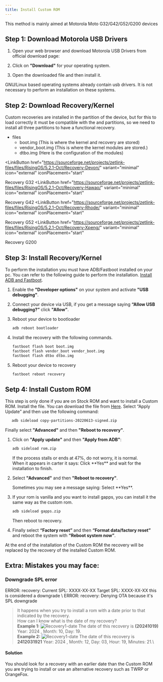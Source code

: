 ```yaml
---
title: Install Custom ROM
---
```


This method is mainly aimed at Motorola Moto G32/G42/G52/G200 devices

## Step 1: Download Motorola USB Drivers

<Steps>

1. Open your web browser and download Motorola USB Drivers from official download page:

   <LinkCard title="Motorola USB Drivers" href="https://en-us.support.motorola.com/app/usb-drivers" />

2. Click on **"Download"** for your operating system.

3. Open the downloaded file and then install it.

</Steps>

<Aside>GNU/Linux based operating systems already contain usb drivers. It is not necessary to perform an installation on these systems.</Aside>

## Step 2: Download Recovery/Kernel

Custom recoveries are installed in the <Badge text="boot.img" variant="note" /> partition of the device, 
but for this to load correctly it must be compatible with the <Badge text="vendor_boot.img" variant="note" /> and <Badge text="dtbo.img" variant="note" /> partitions, 
so we need to install all three partitions to have a functional recovery.

<FileTree>

- files
  - boot.img (This is where the kernel and recovery are stored)
  - vendor_boot.img (This is where the kernel modules are stored.)
  - dtbo.img (Here is the configuration of the modules)

</FileTree>

<LinkButton
  href="https://sourceforge.net/projects/zetlink-files/files/RisingOS/5.2.1-Oct/Recovery-Devon/"
  variant="minimal"
  icon="external"
  iconPlacement="start"
>
  Recovery G32
</LinkButton>
<LinkButton
  href="https://sourceforge.net/projects/zetlink-files/files/RisingOS/5.2.1-Oct/Recovery-Hawao/"
  variant="minimal"
  icon="external"
  iconPlacement="start"
>
  Recovery G42
</LinkButton>
<LinkButton
  href="https://sourceforge.net/projects/zetlink-files/files/RisingOS/5.2.1-Oct/Recovery-Rhode/"
  variant="minimal"
  icon="external"
  iconPlacement="start"
>
  Recovery G52
</LinkButton>
<LinkButton
  href="https://sourceforge.net/projects/zetlink-files/files/RisingOS/5.2.1-Oct/Recovery-Xpeng/"
  variant="minimal"
  icon="external"
  iconPlacement="start"
>
  Recovery G200
</LinkButton>

## Step 3: Install Recovery/Kernel

To perform the installation you must have ADB/Fastboot installed on your pc. You can refer to the following guide to perform the installation. [Install ADB and Fastboot](/extra/install-adb/).

<Steps>

1. Enable the **"Developer options"** on your system and activate **"USB debugging"**.

2. Connect your device via USB, if you get a message saying **“Allow USB debugging?”** click **"Allow"**.

3. Reboot your device to bootloader

   ```sh
   adb reboot bootloader
   ```
4. Install the recovery with the following commands.

   ```sh
   fastboot flash boot boot.img
   fastboot flash vendor_boot vendor_boot.img
   fastboot flash dtbo dtbo.img
   ```
5. Reboot your device to recovery

   ```sh
   fastboot reboot recovery
   ```
</Steps>

## Setp 4: Install Custom ROM

<Aside type="tip">

This step is only done if you are on Stock ROM and want to install a Custom ROM. Install the <Badge text="copy-partitions-20220613-signed.zip" variant="note" /> file.
 You can download the file from [Here](https://mirrorbits.lineageos.org/tools/copy-partitions-20220613-signed.zip). Select “Apply Update” and then use the following command:

```sh
   adb sideload copy-partitions-20220613-signed.zip
```

Finally select **"Advanced"** and then **"Reboot to recovery"**.
</Aside>

<Steps>

1. Click on **"Apply update"** and then **"Apply from ADB"**:

   ```sh
   adb sideload rom.zip
   ```

   <Aside>If the process stalls or ends at 47%, do not worry, it is normal.</Aside>
   <Aside>
    When it appears in carter it says:
    
    <Badge text="Signature validation failed Install anyway?" size="medium" variant="danger" />
    Click **Yes** and wait for the installation to finish.
   </Aside>

2. Select **"Advanced"** and then **"Reboot to recovery"**.
   <Aside>
    Sometimes you may see a message saying:
    <Badge text="To install additional packages, it is necessary to restart the recovery first do you want to restart in recovery mode?" size="medium" variant="danger" />
    Select **Yes**.
   </Aside>

3. <Badge text="(Optional)" variant="caution" /> If your rom is vanilla and you want to install gapps, you can install it the same way as the custom rom.
   ```sh
   adb sideload gapps.zip
   ```
   Then reboot to recovery.

4. Finally select **“Factory reset”** and then **“Format data/factory reset”** and reboot the system with **“Reboot system now”**. 

</Steps>

<Aside>At the end of the installation of the Custom ROM the recovery will be replaced by the recovery of the installed Custom ROM.</Aside>

## Extra: Mistakes you may face:

### Downgrade SPL error

<Aside type="danger">
 ERROR: recovery: Current SPL: XXXX-XX-XX Target SPL: XXXX-XX-XX this is considered a downgrade \
 ERROR: recovery: Denying OTA because it's SPL downgrade
</Aside>

> It happens when you try to install a rom with a date prior to that indicated by the recovery. \
How can I know what is the date of my recovery? \
**Example 1:**
![Recovery1-date](../../../assets/install-rom/recovery1-date.jpg) 
The date of this recovery is **(20241019)** Year: 2024 , Month: 10, Day: 19. \
**Example 2:**
![Recovery1-date](../../../assets/install-rom/recovery2-date.jpg) 
The date of this recovery is **2412031921** Year: 2024 , Month: 12, Day: 03, Hour: 19, Minutes: 21.\

#### Solution
You should look for a recovery with an earlier date than the Custom ROM you are trying to install or use an alternative recovery such as TWRP or OrangeFox.